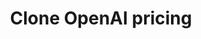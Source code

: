 ---
title: "Clone OpenAI pricing"
description:
  "Replicate OpenAI's per-token pricing model with Lago."
---